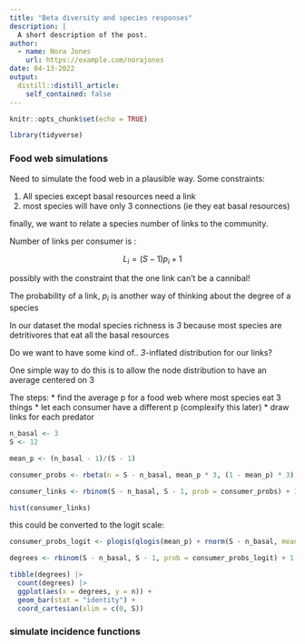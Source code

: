 ```yaml
---
title: "Beta diversity and species responses"
description: |
  A short description of the post.
author:
  - name: Nora Jones
    url: https://example.com/norajones
date: 04-13-2022
output:
  distill::distill_article:
    self_contained: false
---
```



```r
knitr::opts_chunk$set(echo = TRUE)
```

```r
library(tidyverse)
```

### Food web simulations

Need to simulate the food web in a plausible way. Some constraints:

1. All species except basal resources need a link
2. most species will have only 3 connections (ie they eat basal resources)

finally, we want to relate a species number of links to the community. 

Number of links per consumer is :

$$
L_i = (S - 1)p_i + 1
$$

possibly with the constraint that the one link can't be a cannibal! 

The probability of a link, $p_i$ is another way of thinking about the degree of a species

In our dataset the modal species richness is *3* because most species are detritivores that eat all the basal resources   

<aside>
Do we want to have some kind of.. *3*-inflated distribution for our links? 
</aside>

One simple way to do this is to allow the node distribution to have an average centered on 3 

The steps:
* find the average p for a food web where most species eat 3 things
* let each consumer have a different p (complexify this later)
* draw links for each predator

```r
n_basal <- 3
S <- 12

mean_p <- (n_basal - 1)/(S - 1)

consumer_probs <- rbeta(n = S - n_basal, mean_p * 3, (1 - mean_p) * 3)

consumer_links <- rbinom(S - n_basal, S - 1, prob = consumer_probs) + 1

hist(consumer_links)
```


this could be converted to the logit scale: 

```r
consumer_probs_logit <- plogis(qlogis(mean_p) + rnorm(S - n_basal, mean = 0, sd = .2))

degrees <- rbinom(S - n_basal, S - 1, prob = consumer_probs_logit) + 1

tibble(degrees) |> 
  count(degrees) |> 
  ggplot(aes(x = degrees, y = n)) + 
  geom_bar(stat = "identity") + 
  coord_cartesian(xlim = c(0, S))
```


### simulate incidence functions


```r

```

